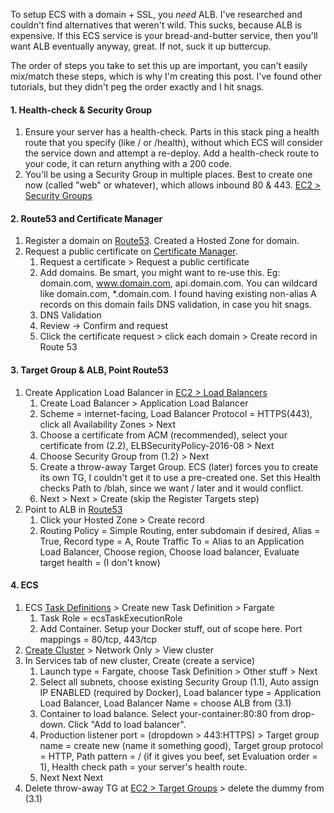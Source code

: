 
To setup ECS with a domain + SSL, you _need_ ALB. I've researched and couldn't find alternatives that weren't wild. This sucks, because ALB is expensive. If this ECS service is your bread-and-butter service, then you'll want ALB eventually anyway, great. If not, suck it up buttercup.

The order of steps you take to set this up are important, you can't easily mix/match these steps, which is why I'm creating this post. I've found other tutorials, but they didn't peg the order exactly and I hit snags.

#### 1. Health-check & Security Group
1. Ensure your server has a health-check. Parts in this stack ping a health route that you specify (like / or /health), without which ECS will consider the service down and attempt a re-deploy. Add a health-check route to your code, it can return anything with a 200 code.
1. You'll be using a Security Group in multiple places. Best to create one now (called "web" or whatever), which allows inbound 80 & 443. [EC2 > Security Groups](https://console.aws.amazon.com/ec2/v2/home#SecurityGroups)
  
#### 2. Route53 and Certificate Manager
1. Register a domain on [Route53](https://console.aws.amazon.com/route53). Created a Hosted Zone for domain.
1. Request a public certificate on [Certificate Manager](https://console.aws.amazon.com/acm). 
   1. Request a certificate > Request a public certificate
   1. Add domains. Be smart, you might want to re-use this. Eg: domain.com, www.domain.com, api.domain.com. You can wildcard like domain.com, *.domain.com. I found having existing non-alias A records on this domain fails DNS validation, in case you hit snags.
   1. DNS Validation
   1. Review -> Confirm and request
   1. Click the certificate request > click each domain > Create record in Route 53
   
#### 3. Target Group & ALB, Point Route53
1. Create Application Load Balancer in [EC2 > Load Balancers](https://console.aws.amazon.com/ec2/v2/home#LoadBalancers)
   1. Create Load Balancer > Application Load Balancer
   1. Scheme = internet-facing, Load Balancer Protocol = HTTPS(443), click all Availability Zones > Next
   1. Choose a certificate from ACM (recommended), select your certificate from (2.2), ELBSecurityPolicy-2016-08 > Next
   1. Choose Security Group from (1.2) > Next
   1. Create a throw-away Target Group. ECS (later) forces you to create its own TG, I couldn't get it to use a pre-created one. Set this Health checks Path to /blah, since we want / later and it would conflict.
   1. Next > Next > Create (skip the Register Targets step)
1. Point to ALB in [Route53](https://console.aws.amazon.com/route53)
   1. Click your Hosted Zone > Create record
   1. Routing Policy = Simple Routing, enter subdomain if desired, Alias = True, Record type = A, Route Traffic To = Alias to an Application Load Balancer, Choose region, Choose load balancer, Evaluate target health = (I don't know)
    
#### 4. ECS
1. ECS [Task Definitions](https://console.aws.amazon.com/ecs/home#/taskDefinitions) > Create new Task Definition > Fargate
   1. Task Role = ecsTaskExecutionRole
   1. Add Container. Setup your Docker stuff, out of scope here. Port mappings = 80/tcp, 443/tcp
1. [Create Cluster](https://console.aws.amazon.com/ecs) > Network Only > View cluster
1. In Services tab of new cluster, Create (create a service)
   1. Launch type = Fargate, choose Task Definition > Other stuff > Next
   1. Select all subnets, choose existing Security Group (1.1), Auto assign IP ENABLED (required by Docker), Load balancer type = Application Load Balancer, Load Balancer Name = choose ALB from (3.1)
   1. Container to load balance. Select your-container:80:80 from drop-down. Click "Add to load balancer". 
   1. Production listener port = (dropdown > 443:HTTPS) > Target group name = create new (name it something good), Target group protocol = HTTP, Path pattern = / (if it gives you beef, set Evaluation order = 1), Health check path = your server's health route.
   1. Next Next Next 
1. Delete throw-away TG at [EC2 > Target Groups](https://console.aws.amazon.com/ec2/v2/home#TargetGroups) > delete the dummy from (3.1)
